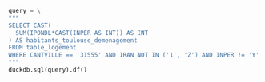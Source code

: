 ```python
query = \
"""
SELECT CAST(
  SUM(IPONDL*CAST(INPER AS INT)) AS INT
) AS habitants_toulouse_demenagement
FROM table_logement
WHERE CANTVILLE == '31555' AND IRAN NOT IN ('1', 'Z') AND INPER != 'Y'
"""
duckdb.sql(query).df()
```
